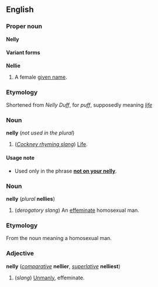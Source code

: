 ==English==
===Proper noun===
'''Nelly'''

====Variant forms====
'''Nellie'''

#A female [[given name]].

===Etymology===
Shortened from ''Nelly Duff'', for ''puff'', supposedly meaning ''[[life]]''

===Noun===
'''nelly''' (''not used in the plural'')

#(''[[Cockney rhyming slang]]'') [[Life]].

====Usage note====
*Used only in the phrase '''[[not on your nelly]]'''.

===Noun===
'''nelly''' (''plural'' '''nellies''')

#(''derogatory slang'') An [[effeminate]] homosexual man.

===Etymology===
From the noun meaning a homosexual man.

===Adjective===
'''nelly''' (''[[comparative]]'' '''nellier''', ''[[superlative]]'' '''nelliest''')

#(''slang'') [[Unmanly]], effeminate.